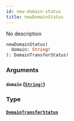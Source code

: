 ```yaml
---
id: new-domain-status
title: newDomainStatus
---
```


No description

```graphql
newDomainStatus(
  domain: String!
): DomainTransferStatus!

```

### Arguments

#### `domain` ([`String!`](/docs/graphql/scalars/string))

### Type

#### [`DomainTransferStatus`](/docs/graphql/objects/domain-transfer-status)
